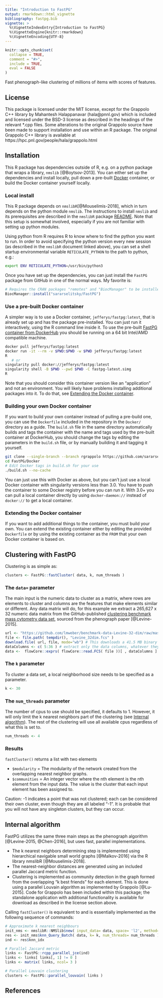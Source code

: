```yaml
---
title: "Introduction to FastPG"
output: rmarkdown::html_vignette
bibliography: fastpg.bib
vignette: >
  %\VignetteIndexEntry{Introduction to FastPG}
  %\VignetteEngine{knitr::rmarkdown}
  %\VignetteEncoding{UTF-8}
---
```


```r
knitr::opts_chunk$set(
  collapse = TRUE,
  comment = "#>",
  include = TRUE,
  eval = FALSE
)
```

Fast phenograph-like clustering of millions of items with scores of features.

## License

This package is licensed under the MIT license, except for the Grappolo C++ library by Mahantesh Halappanavar (hala@pnnl.gov) which is included and licensed under the BSD-3 license as described in the headings of the relevant *.cpp files. Some alterations to the original Grappolo source have been made to support installation and use within an R package. The original Grappolo C++ library is available at https://hpc.pnl.gov/people/hala/grappolo.html

## Installation

This R package has dependencies outside of R, e.g. on a python package that wraps a library, `nmslib` [@Boytsov-2013]. You can either set up the dependencies and install locally, pull down a pre-built [Docker](https://www.docker.com) container, or build the Docker container yourself locally.

### Local install

This R package depends on `nmslibR`[@Mouselimis-2018], which in turn depends on the python module `nmslib`. The instructions to install `nmslib` and its prerequisites are described in the `nmslibR` package [README](https://cran.r-project.org/web/packages/nmslibR/readme/README.html). Note that this setup is somewhat involved, especially if you are not familiar with setting up python modules.

Using python from R requires R to know where to find the python you want to run. In order to avoid specifying the python version every new session (as described in the `nmslibR` document linked above), you can set a shell startup environmental variable `RETICULATE_PYTHON` to the path to python, e.g.:

```bash
export ENV RETICULATE_PYTHON=/usr/bin/python3
```

Once you have set up the dependencies, you can just install the `FastPG` package from
GitHub in one of the normal ways. My favorite is:

```r
# Requires the CRAN packages "remotes" and "BiocManager" to be installed.
BiocManager::install("sararselitsky/FastPG")
```

### Use a pre-built Docker container

A simpler way is to use a Docker container, `jefferys/fastpg:latest`, that is already set up and has the package pre-installed. You can just run it interactively, using the R command line inside it. To use the pre-built [FastPG container from DockerHub](https://hub.docker.com/repository/docker/jefferys/fastpg) you should be running on a 64 bit Intel/AMD compatible machine.

```bash
docker pull jefferys/fastpg:latest
docker run -it --rm -v $PWD:$PWD -w $PWD jefferys/fastpg:latest
R
   # or
singularity pull docker://jefferys/fastpg:latest
singularity shell -B $PWD --pwd $PWD -C fastpg-latest.simg
R
```

Note that you should consider this container version like an "application" and not an environment. You will likely have problems installing additional packages into it. To do that, see [Extending the Docker container](#extending-the-docker-container).

### Building your own Docker container

If you want to build your own container instead of pulling a pre-build one, you can use the `Dockerfile` included in the repository in the `Docker/` directory as a guide. The `build.sh` file in the same directory automatically builds and tags the container with the name and tags used by the pre-built container at DockerHub, you should change the tags by editing the parameters in the `build.sh` file, or by manually building it and tagging it yourself.

```bash
git clone --single-branch --branch rgrappolo https://github.com/sararselitsky/FastPG.git
cd FastPG/Docker
# Edit Docker tags in build.sh for your use
./build.sh --no-cache
```

You can just use this with Docker as above, but you can't just use a local Docker container with singularity versions less than 3.0. You have to push the container to some Docker registry before you can run it. With 3.0+ you can pull a local container directly by using `docker-daemon://` instead of `docker://` to get a local container.

### Extending the Docker container

If you want to add additional things to the container, you must build your own. You can extend the existing container either by editing the provided  `Dockerfile` or by using the existing container as the `FROM` that your own Docker container is based on.

## Clustering with FastPG

Clustering is as simple as:

```r
clusters <- FastPG::fastCluster( data, k, num_threads )
```

### The `data=` parameter

The main input is the numeric data to cluster as a matrix, where rows are elements to cluster and columns are the features that make elements similar or different. Any data matrix will do, for this example we extract a 265,627 x 32 numeric data matrix from the GitHub-published [clustering benchmark mass cytometry data set](https://github.com/lmweber/benchmark-data-Levine-32-dim), sourced from the phenograph paper [@Levine-2015].

```r
url <- "https://github.com/lmweber/benchmark-data-Levine-32-dim/raw/master/data/Levine_32dim.fcs"
file <- file.path( tempdir(), "Levine_32dim.fcs" )
download.file( url, file, mode="wb") # This downloads a 41.5 MB binary file
dataColumns <- c( 5:36 ) # extract only the data columns, whatever they are
data <-  flowCore::exprs( flowCore::read.FCS( file ))[ , dataColumns ]
```

### The `k` parameter
To cluster a data set, a local neighborhood size needs to be specified as a parameter.

```r
k <- 30
```

### The `num_threads` parameter

The number of cpus to use should be specified, it defaults to 1. However, it will only limit the k nearest neighbors part of the clustering (see [Internal algorithm](internal-algorithm)). The rest of the clustering will use all available cpus regardless of what this is set to. 

```r
num_threads <- 4
```

### Results

`fastCluster()` returns a list with two elements

* `$modularity` = The modularity of the network created from the overlapping nearest neighbor graphs.
* `$communities` = An integer vector where the nth element is the nth element from the input data. The value is the cluster that each input element has been assigned to.

Caution: -1 indicates a point that was not clustered; each can be considered their own cluster, even though they are all labeled “-1”. It is probable that you will not have any singleton clusters, but they can occur.

## Internal algorithm

FastPG utilizes the same three main steps as the phenograph algorithm [@Levine-2015, @Chen-2016], but uses fast, parallel implementations.

* The k nearest neighbors determining step is implemented using hierarchical navigable small world graphs [@Malkov-2016] via the R library nmslibR [@Mouselimis-2018].
* The nearest-neighbor distances are generated using an included parallel Jaccard metric function.
* Clustering is implemented as community detection in the graph formed from the overlapping "k best friends" for each element. This is done using a parallel Louvain algorithm as implemented by Grappolo [@Lu-2015]. Code for Grappolo has been included within this package; the standalone application with additional functionality is available for download as described in the license section above.
  
Calling `fastCluster()`  is equivalent to and is essentially implemented as the following sequence of commands:

```r
# Approximate k nearest neighbours
init_nms <- nmslibR::NMSlib$new( input_data= data, space= 'l2', method= 'hnsw' )
res <- init_nms$knn_Query_Batch( data, k= k, num_threads= num_threads )
ind <- res$knn_idx

# Parallel Jaccard metric
links <- FastPG::rcpp_parallel_jce(ind)
links <- links[ links[, 1] != 0 ]
links <- matrix( links, ncol= 3 )

# Parallel Louvain clustering
clusters <- FastPG::parallel_louvain( links )
```

## References
